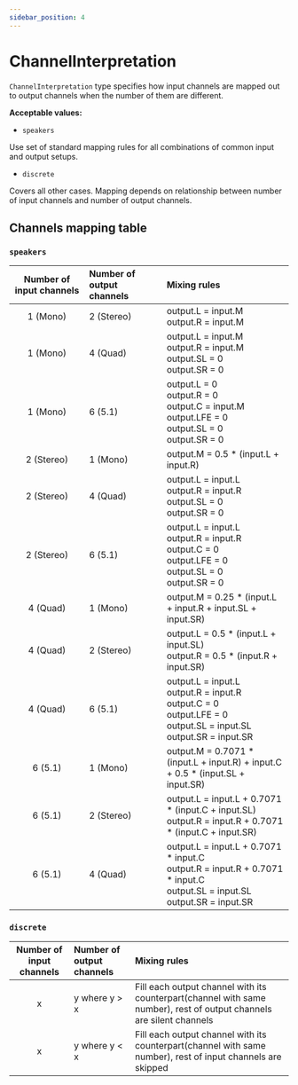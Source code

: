 ```yaml
---
sidebar_position: 4
---
```


# ChannelInterpretation

`ChannelInterpretation` type specifies how input channels are mapped out to output channels when the number of them are different.

**Acceptable values:**
  - `speakers`

  Use set of standard mapping rules for all combinations of common input and output setups.

  - `discrete`

  Covers all other cases. Mapping depends on relationship between number of input channels and number of output channels.


## Channels mapping table

### `speakers`

| Number of input channels | Number of output channels | Mixing rules |
| :------------------------: | :------------------------- | :------------ |
| 1 (Mono) | 2 (Stereo) | output.L = input.M <br /> output.R = input.M |
| 1 (Mono) | 4 (Quad) | output.L = input.M <br /> output.R = input.M <br /> output.SL = 0 <br /> output.SR = 0 |
| 1 (Mono) | 6 (5.1) | output.L = 0 <br /> output.R = 0 <br /> output.C = input.M <br /> output.LFE = 0 <br /> output.SL = 0 <br /> output.SR = 0 |
| 2 (Stereo) | 1 (Mono) | output.M = 0.5 \* (input.L + input.R) |
| 2 (Stereo) | 4 (Quad) | output.L = input.L <br /> output.R = input.R <br /> output.SL = 0 <br /> output.SR = 0 |
| 2 (Stereo) | 6 (5.1) | output.L = input.L <br /> output.R = input.R <br /> output.C = 0 <br /> output.LFE = 0 <br /> output.SL = 0 <br /> output.SR = 0 |
| 4 (Quad) | 1 (Mono) | output.M = 0.25 \* (input.L + input.R + input.SL + input.SR) |
| 4 (Quad) | 2 (Stereo) | output.L = 0.5 \* (input.L + input.SL) <br /> output.R = 0.5 \* (input.R + input.SR) |
| 4 (Quad) | 6 (5.1) | output.L = input.L <br /> output.R = input.R <br /> output.C = 0 <br /> output.LFE = 0 <br /> output.SL = input.SL <br /> output.SR = input.SR |
| 6 (5.1) | 1 (Mono) | output.M = 0.7071 \* (input.L + input.R) + input.C <br /> + 0.5 \* (input.SL + input.SR) |
| 6 (5.1) | 2 (Stereo) | output.L = input.L + 0.7071 \* (input.C + input.SL) <br /> output.R = input.R + 0.7071 \* (input.C + input.SR) |
| 6 (5.1) | 4 (Quad) | output.L = input.L + 0.7071 \* input.C <br /> output.R = input.R + 0.7071 \* input.C <br /> output.SL = input.SL <br /> output.SR = input.SR |

### `discrete`

| Number of input channels | Number of output channels | Mixing rules |
| :------------------------: | :------------------------- | :------------ |
| x | y where y > x | Fill each output channel with its counterpart(channel with same number), rest of output channels are silent channels |
| x | y where y < x | Fill each output channel with its counterpart(channel with same number), rest of input channels are skipped |
